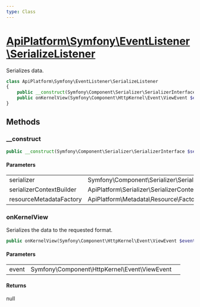 ```yaml
---
type: Class
---
```


# [ApiPlatform\Symfony\EventListener\SerializeListener](/docs/reference/Symfony/EventListener/SerializeListener)

Serializes data.


```php
class ApiPlatform\Symfony\EventListener\SerializeListener
{
    public __construct(Symfony\Component\Serializer\SerializerInterface $serializer, ApiPlatform\Serializer\SerializerContextBuilderInterface $serializerContextBuilder, null|ApiPlatform\Metadata\Resource\Factory\ResourceMetadataCollectionFactoryInterface $resourceMetadataFactory)
    public onKernelView(Symfony\Component\HttpKernel\Event\ViewEvent $event): null
}
```
## Methods

### __construct



```php
public __construct(Symfony\Component\Serializer\SerializerInterface $serializer, ApiPlatform\Serializer\SerializerContextBuilderInterface $serializerContextBuilder, null|ApiPlatform\Metadata\Resource\Factory\ResourceMetadataCollectionFactoryInterface $resourceMetadataFactory)
```

#### Parameters

<table><tbody>
<tr><td>serializer</td><td>Symfony\Component\Serializer\SerializerInterface</td><td></td></tr><tr><td>serializerContextBuilder</td><td>ApiPlatform\Serializer\SerializerContextBuilderInterface</td><td></td></tr><tr><td>resourceMetadataFactory</td><td>ApiPlatform\Metadata\Resource\Factory\ResourceMetadataCollectionFactoryInterface</td><td></td></tr>
</tbody>
</table>

### onKernelView

Serializes the data to the requested format.

```php
public onKernelView(Symfony\Component\HttpKernel\Event\ViewEvent $event): null
```

#### Parameters

<table><tbody>
<tr><td>event</td><td>Symfony\Component\HttpKernel\Event\ViewEvent</td><td></td></tr>
</tbody>
</table>

#### Returns

null
